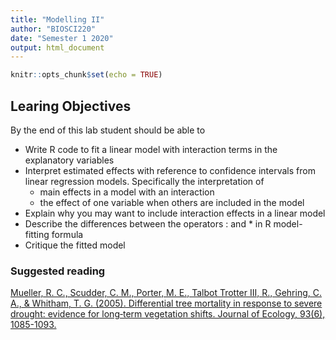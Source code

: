 ```yaml
---
title: "Modelling II"
author: "BIOSCI220"
date: "Semester 1 2020"
output: html_document
---
```


```r
knitr::opts_chunk$set(echo = TRUE)
```

## Learing Objectives

By the end of this lab student should be able to

   + Write R code to fit a linear model with interaction terms in the explanatory variables
   + Interpret estimated effects with reference to confidence intervals from linear regression models. Specifically the interpretation of
      + main effects in a model with an interaction
      + the effect of one variable when others are included in the model
   + Explain why you may want to include interaction effects in a linear model
   + Describe the differences between the operators : and * in R model-fitting formula
   + Critique the fitted model

### Suggested reading


[Mueller, R. C., Scudder, C. M., Porter, M. E., Talbot Trotter III, R., Gehring, C. A., & Whitham, T. G. (2005). Differential tree mortality in response to severe drought: evidence for long‐term vegetation shifts. Journal of Ecology, 93(6), 1085-1093.](https://besjournals.onlinelibrary.wiley.com/doi/full/10.1111/j.1365-2745.2005.01042.x)